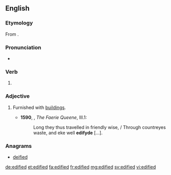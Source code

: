 ==English==

===Etymology===
From {{suffix|edify|ed|lang=en}}.

===Pronunciation===
* {{IPA|/ˈɛdɪfaɪd/|lang=en}}

===Verb===
{{head|en|verb form}}

# {{en-past of|edify}}

===Adjective===
{{en-adj}}

# {{label|en|obsolete}} Furnished with [[building]]s.
#* '''1590''', {{w|Edmund Spenser}}, ''The Faerie Queene'', III.1:
#*: Long they thus travelled in friendly wise, / Through countreyes waste, and eke well '''edifyde''' [...].

===Anagrams===
* [[deified#English|deified]]

[[de:edified]]
[[et:edified]]
[[fa:edified]]
[[fr:edified]]
[[mg:edified]]
[[sv:edified]]
[[vi:edified]]
